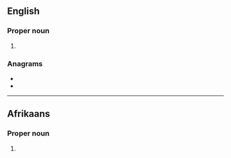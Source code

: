 ==English==

===Proper noun===
{{en-proper noun}}

# {{abbreviation of|Deuteronomy|lang=en}}

===Anagrams===
* {{l|en|duet}}
* {{l|en|'tude}}

----

==Afrikaans==

===Proper noun===
{{af-proper noun}}

# {{label|af|biblical}} {{abbreviation of|lang=af|Deuteronomium}}